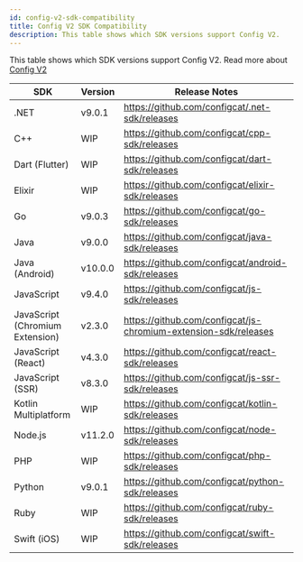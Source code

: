 ```yaml
---
id: config-v2-sdk-compatibility
title: Config V2 SDK Compatibility
description: This table shows which SDK versions support Config V2.
---
```


This table shows which SDK versions support Config V2. Read more about [Config V2](../config-v2)

| SDK                             | Version | Release Notes                                                   |
| ------------------------------- |---------| --------------------------------------------------------------- |
| .NET                            | v9.0.1  | https://github.com/configcat/.net-sdk/releases                  |
| C++                             | WIP     | https://github.com/configcat/cpp-sdk/releases                   |
| Dart (Flutter)                  | WIP     | https://github.com/configcat/dart-sdk/releases                  |
| Elixir                          | WIP     | https://github.com/configcat/elixir-sdk/releases                |
| Go                              | v9.0.3  | https://github.com/configcat/go-sdk/releases                    |
| Java                            | v9.0.0  | https://github.com/configcat/java-sdk/releases                  |
| Java (Android)                  | v10.0.0 | https://github.com/configcat/android-sdk/releases               |
| JavaScript                      | v9.4.0  | https://github.com/configcat/js-sdk/releases                    |
| JavaScript (Chromium Extension) | v2.3.0  | https://github.com/configcat/js-chromium-extension-sdk/releases |
| JavaScript (React)              | v4.3.0  | https://github.com/configcat/react-sdk/releases                 |
| JavaScript (SSR)                | v8.3.0  | https://github.com/configcat/js-ssr-sdk/releases                |
| Kotlin Multiplatform            | WIP     | https://github.com/configcat/kotlin-sdk/releases                |
| Node.js                         | v11.2.0 | https://github.com/configcat/node-sdk/releases                  |
| PHP                             | WIP     | https://github.com/configcat/php-sdk/releases                   |
| Python                          | v9.0.1  | https://github.com/configcat/python-sdk/releases                |
| Ruby                            | WIP     | https://github.com/configcat/ruby-sdk/releases                  |
| Swift (iOS)                     | WIP     | https://github.com/configcat/swift-sdk/releases                 |
